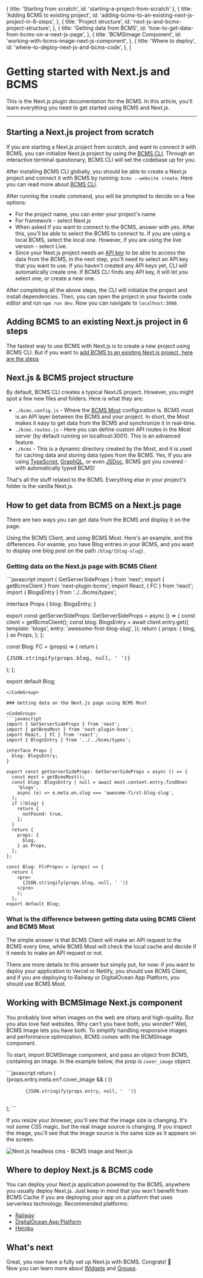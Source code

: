
  { title: 'Starting from scratch', id: 'starting-a-project-from-scratch' },
  {
    title: 'Adding BCMS to existing project',
    id: 'adding-bcms-to-an-existing-next-js-project-in-6-steps',
  },
  {
    title: 'Project structure',
    id: 'next-js-and-bcms-project-structure',
  },
  {
    title: 'Getting data from BCMS',
    id: 'how-to-get-data-from-bcms-on-a-next-js-page',
  },
  {
    title: 'BCMSImage Component',
    id: 'working-with-bcms-image-next-js-component',
  },
  {
    title: 'Where to deploy',
    id: 'where-to-deploy-next-js-and-bcms-code',
  },
]

# Getting started with Next.js and BCMS

This is the Next.js plugin documentation for the BCMS. In this article, you'll learn everything you need to get started using BCMS and Next.js.

---

## Starting a Next.js project from scratch

If you are starting a Next.js project from scratch, and want to connect it with BCMS, you can initialize Next.js project by using the [BCMS CLI](/cli). Through an interactive terminal questionary, BCMS CLI will set the codebase up for you.

After installing BCMS CLI globally, you should be able to create a Next.js project and connect it with BCMS by running: `bcms --website create`. Here you can read more about [BCMS CLI](/cli).

After running the create command, you will be prompted to decide on a few options:

- For the project name, you can enter your project's name
- For framework - select Next.js
- When asked if you want to connect to the BCMS, answer with yes. After this, you'll be able to select the BCMS to connect to. If you are using a local BCMS, select the local one. However, if you are using the live version - select Live.
- Since your Next.js project needs an [API key](/inside-bcms/key-manager) to be able to access the data from the BCMS, in the next step, you'll need to select an API key that you want to use. If you haven't created any API keys yet, CLI will automatically create one. If BCMS CLI finds any API key, it will let you select one, or create a new one.

After completing all the above steps, the CLI will initialize the project and install dependencies. Then, you can open the project in your favorite code editor and run `npm run dev`. Now you can navigate to <code className='text-green dark:text-yellow'>localhost:3000</code>.

## Adding BCMS to an existing Next.js project in 6 steps

The fastest way to use BCMS with Next.js is to create a new project using BCMS CLI. But if you want to [add BCMS to an existing Next.js project, here are the steps](/integrations/next-js/bcms-and-an-existing-project)

## Next.js & BCMS project structure

By default, BCMS CLI creates a typical NextJS project. However, you might spot a few new files and folders. Here is what they are:

- `./bcms.config.js` - Where the [BCMS Most](https://github.com/bcms/most) configuration is. BCMS most is an API layer between the BCMS and your project. In short, the Most makes it easy to get data from the BCMS and synchronize it in real-time.
- `./bcms.routes.js` - Here you can define custom API routes in the Most server (by default running on localhost:3001). This is an advanced feature.
- `./bcms` - This is a dynamic directory created by the Most, and it is used for caching data and storing data types from the BCMS. Yes, If you are using [TypeScript](https://www.typescriptlang.org/), [GraphQL](https://graphql.org/), or even [JSDoc](https://jsdoc.app/), BCMS got you covered - with automatically typed BCMS!

That's all the stuff related to the BCMS. Everything else in your project's folder is the vanilla Next.js.

## How to get data from BCMS on a Next.js page

There are two ways you can get data from the BCMS and display it on the page.

Using the BCMS Client, and using BCMS Most. Here's an example, and the differences.
For examle, you have Blog entries in your BCMS, and you want to display one blog post on the path `/blog/{blog-slug}`.

### Getting data on the Next.js page with BCMS Client

<CodeGroup>
```javascript
import { GetServerSideProps } from 'next';
import { getBcmsClient } from 'next-plugin-bcms';
import React, { FC } from 'react';
import { BlogsEntry } from '../../bcms/types';

interface Props {
  blog: BlogsEntry;
}

export const getServerSideProps: GetServerSideProps = async () => {
  const client = getBcmsClient();
  const blog: BlogsEntry = await client.entry.get({
    template: 'blogs',
    entry: 'awesome-first-blog-slug',
  });
  return {
    props: {
      blog,
    } as Props,
  };
};

const Blog: FC<Props> = (props) => {
  return (
    <pre>
      {JSON.stringify(props.blog, null, ' ')}
    </pre>
  );
};

export default Blog;
```
</CodeGroup>

### Getting data on the Next.js page using BCMS Most

<CodeGroup>
```javascript
import { GetServerSideProps } from 'next';
import { getBcmsMost } from 'next-plugin-bcms';
import React, { FC } from 'react';
import { BlogsEntry } from '../../bcms/types';

interface Props {
  blog: BlogsEntry;
}

export const getServerSideProps: GetServerSideProps = async () => {
  const most = getBcmsMost();
  const blog: BlogsEntry | null = await most.content.entry.findOne(
    'blogs',
    async (e) => e.meta.en.slug === 'awesome-first-blog-slug',
  );
  if (!blog) {
    return {
      notFound: true,
    };
  }
  return {
    props: {
      blog,
    } as Props,
  };
};

const Blog: FC<Props> = (props) => {
  return (
    <pre>
      {JSON.stringify(props.blog, null, ' ')}
    </pre>
    );
  };
export default Blog;
```
</CodeGroup>

### What is the difference between getting data using BCMS Client and BCMS Most

The simple answer is that BCMS Client will make an API request to the BCMS every time, while BCMS Most will check the local cache and decide if it needs to make an API request or not.

There are more details to this answer but simply put, for now: if you want to deploy your application to Vercel or Netlify, you should use BCMS Client, and if you are deploying to Railway or DigitalOcean App Platform, you should use BCMS Most.

## Working with BCMSImage Next.js component

You probably love when images on the web are sharp and high-quality. But you also love fast websites. Why can't you have both, you wonder? Well, BCMS Image lets you have both. To simplify handling responsive images and performance optimization, BCMS comes with the BCMSImage component.

To start, import BCMSImage component, and pass an object from BCMS, containing an image. In the example below, the prop is `cover_image` object.

<CodeGroup>
```javascript
return (
  <div>
    {props.entry.meta.en?.cover_image && (
      <BCMSImage media={props.entry.meta.en.cover_image} />
    )}
    <pre>
      <code>{JSON.stringify(props.entry, null, '  ')}</code>
    </pre>
  </div>
);
```
</CodeGroup>

If you resize your browser, you'll see that the image size is changing. It's not some CSS magic, but the real image source is changing. If you inspect the image, you'll see that the image source is the same size as it appears on the screen.

<Image
  src={workingWithBcmsImage}
  alt="Next.js headless cms - BCMS image and Next.js"
  className="h-auto w-full"
  unoptimized
/>

## Where to deploy Next.js & BCMS code

You can deploy your Next.js application powered by the BCMS, anywhere you usually deploy Next.js. Just keep in mind that you won't benefit from BCMS Cache if you are deploying your app on a platform that uses serverless technology.
Recommended platforms:

- [Railway](https://docs.railway.app/getting-started)
- [DigitalOcean App Platform](https://docs.digitalocean.com/developer-center/deploying-a-next.js-application-on-a-digitalocean-droplet/)
- [Heroku](https://heroku.com/)

## What's next
Great, you now have a fully set up Next.js with BCMS. Congrats! 🎉 <br />
Now you can learn more about [Widgets](/inside-bcms/widgets) and [Groups](/inside-bcms/groups).
